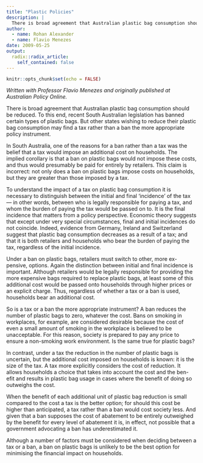 ```yaml
---
title: "Plastic Policies"
description: |
  There is broad agreement that Australian plastic bag consumption should be reduced. To this end, recent South Australian legislation has banned certain types of plastic bags. But other states wishing to reduce their plastic bag consumption may find a tax rather than a ban the more appropriate policy instrument.
author:
  - name: Rohan Alexander
  - name: Flavio Menezes
date: 2009-05-25
output:
  radix::radix_article:
    self_contained: false
---
```


```r
knitr::opts_chunk$set(echo = FALSE)
```

*Written with Professor Flavio Menezes and originally published at Australian Policy Online.*

There is broad agreement that Australian plastic bag consumption should be reduced. To this end, recent South Australian legislation has banned certain types of plastic bags. But other states wishing to reduce their plastic bag consumption may find a tax rather than a ban the more appropriate policy instrument.

In South Australia, one of the reasons for a ban rather than a tax was the belief that a tax would impose an additional cost on households. The implied corollary is that a ban on plastic bags would not impose these costs, and thus would presumably be paid for entirely by retailers. This claim is incorrect: not only does a ban on plastic bags impose costs on households, but they are greater than those imposed by a tax.

To understand the impact of a tax on plastic bag consumption it is necessary to distinguish between the initial and final ‘incidence’ of the tax — in other words, between who is legally responsible for paying a tax, and whom the burden of paying the tax would be passed on to. It is the final incidence that matters from a policy perspective. Economic theory suggests that except under very special circumstances, final and initial incidences do not coincide. Indeed, evidence from Germany, Ireland and Switzerland suggest that plastic bag consumption decreases as a result of a tax; and that it is both retailers and households who bear the burden of paying the tax, regardless of the initial incidence.

Under a ban on plastic bags, retailers must switch to other, more ex- pensive, options. Again the distinction between initial and final incidence is important. Although retailers would be legally responsible for providing the more expensive bags required to replace plastic bags, at least some of this additional cost would be passed onto households through higher prices or an explicit charge. Thus, regardless of whether a tax or a ban is used, households bear an additional cost.

So is a tax or a ban the more appropriate instrument? A ban reduces the number of plastic bags to zero, whatever the cost. Bans on smoking in workplaces, for example, are considered desirable because the cost of even a small amount of smoking in the workplace is believed to be unacceptable. For this reason, society is prepared to pay any price to ensure a non-smoking work environment. Is the same true for plastic bags?

In contrast, under a tax the reduction in the number of plastic bags is uncertain, but the additional cost imposed on households is known: it is the size of the tax. A tax more explicitly considers the cost of reduction. It allows households a choice that takes into account the cost and the ben- efit and results in plastic bag usage in cases where the benefit of doing so outweighs the cost.

When the benefit of each additional unit of plastic bag reduction is small compared to the cost a tax is the better option; for should this cost be higher than anticipated, a tax rather than a ban would cost society less. And given that a ban supposes the cost of abatement to be entirely outweighed by the benefit for every level of abatement it is, in effect, not possible that a government advocating a ban has underestimated it.

Although a number of factors must be considered when deciding between a tax or a ban, a ban on plastic bags is unlikely to be the best option for minimising the financial impact on households.
